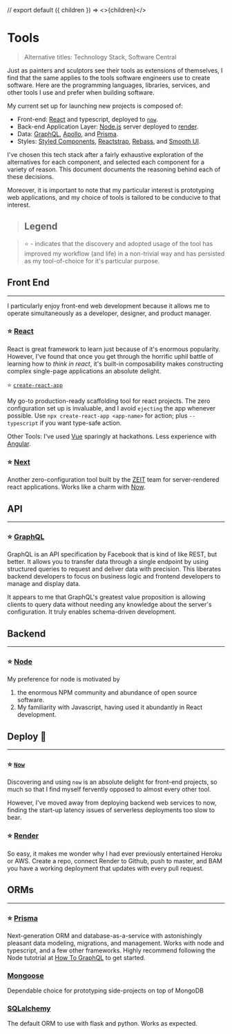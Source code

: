 // export default ({ children }) => <>{children}</>

# Tools

> Alternative titles: Technology Stack, Software Central

Just as painters and sculptors see their tools as extensions of
themselves, I find that the same applies to the tools software engineers
use to create software. Here are the programming languages, libraries,
services, and other tools I use and prefer when building software.

My current set up for launching new projects is composed of:

- Front-end: [React](https://reactjs.org) and typescript, deployed to [`now`](https://zeit.co/now).
- Back-end Application Layer: [Node.js](https://nodejs.org) server deployed to [render](https://render.com).
- Data: [GraphQL](https://graphql.org), [Apollo](https://www.apollographql.com), and [Prisma](https://prisma.io).
- Styles: [Styled Components](https://www.styled-components.com/), [Reactstrap](https://reactstrap.github.io/), [Rebass](https://rebassjs.org/), and [Smooth UI](https://smooth-ui.smooth-code.com/).

I've chosen this tech stack after a fairly exhaustive exploration of the alternatives for each component,
and selected each component for a variety of reason. This document documents the reasoning behind each of
these decisions.

Moreover, it is important to note that my particular interest is
prototyping web applications, and my choice of tools is tailored to be
conducive to that interest.

> ## Legend

> ⭐️ - indicates that the discovery and adopted usage of the tool has improved my workflow (and life) in a non-trivial way and has persisted as my tool-of-choice for it's particular purpose.

## Front End

---

I particularly enjoy front-end web development because it allows me to
operate simultaneously as a developer, designer, and product manager.

### ⭐️ [React](https://reactjs.org)

React is great framework to learn just because of it's enormous
popularity. However, I've found that once you get through the horrific
uphil battle of learning how to <i>think in react</i>, it's built-in
composability makes constructing complex single-page applications an
absolute delight.

⭐️ [<code>create-react-app</code>](https://github.com/facebook/create-react-app)

My go-to production-ready scaffolding tool for react projects. The zero configuration set up is invaluable, and I avoid `ejecting` the app whenever possible.
Use `npx create-react-app <app-name>` for action; plus `--typescript` if you want type-safe action.

Other Tools: I've used [Vue](https://vuejs.org/) sparingly at hackathons.
Less experience with [Angular](https://angular.io/).

### ⭐️ [Next](https://nextjs.org)

Another zero-configuration tool built by the [ZEIT](https://zeit.co) team for server-rendered react applications. Works like a charm with [Now](https://zeit.co/now).

## API

---

### ⭐️ [GraphQL](https://graphql.org)

GraphQL is an API specification by Facebook that is kind of like REST, but better. It allows you to transfer data through a single endpoint by using structured queries to request and deliver data with precision. This liberates backend developers to focus on business logic and frontend developers to manage and display data.

It appears to me that GraphQL's greatest value proposition is allowing clients to query data without needing any knowledge about the server's configuration. It truly enables schema-driven development.

## Backend

---

### ⭐️ [Node](https://nodejs.org)

My preference for node is motivated by

1.  the enormous NPM community and abundance of open source software.
2.  My familiarity with Javascript, having used it abundantly in React development.

## Deploy 🚀

---

### ⭐️ [`Now`](https://zeit.co/now)

Discovering and using `now` is an absolute delight for front-end projects, so much so that I find myself fervently opposed to almost every other tool.

However, I've moved away from deploying backend web services to now, finding the start-up latency issues of serverless deployments too slow to bear.

### ⭐️ [Render](https://render.com)

So easy, it makes me wonder why I had ever previously entertained Heroku or AWS. Create a repo, connect Render to Github, push to master, and BAM you have a working deployment that updates with every pull request.

## ORMs

---

### ⭐️ [Prisma](https://prisma.io)

Next-generation ORM and database-as-a-service with astonishingly pleasant data modeling, migrations, and management. Works with node and typescript, and a few other frameworks. Highly recommend following the Node tutotrial at [How To GraphQL](https://howtographql.com) to get started.

### [Mongoose](https://mongoosejs.org)

Dependable choice for prototyping side-projects on top of MongoDB

### [SQLalchemy](https://www.sqlalchemy.org/)

The default ORM to use with flask and python. Works as expected.
